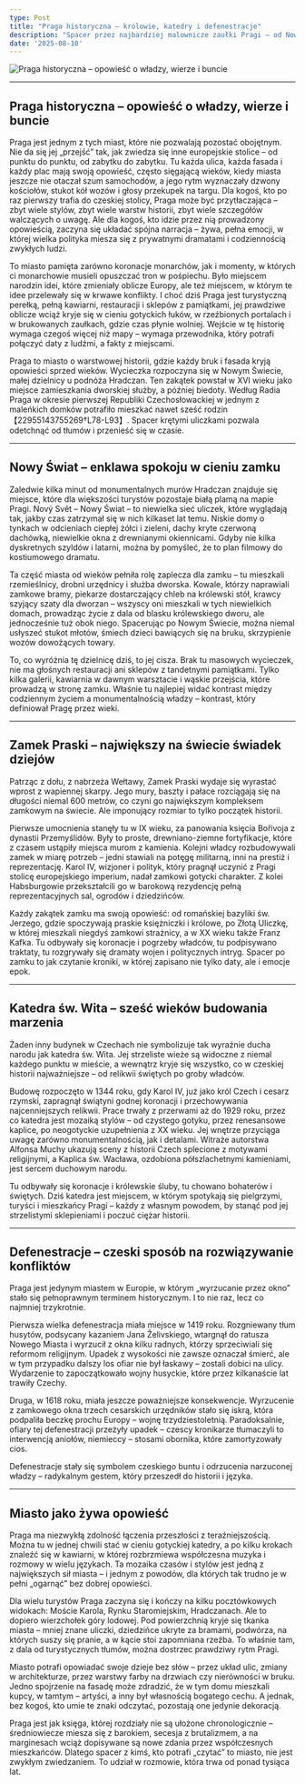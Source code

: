 ```yaml
---
type: Post
title: "Praga historyczna – królowie, katedry i defenestracje"
description: "Spacer przez najbardziej malownicze zaułki Pragi – od Nowego Świata po majestat Zamku Praskiego i dramatyczne defenestracje."
date: '2025-08-10'
---
```



![Praga historyczna – opowieść o władzy, wierze i buncie](/images/historyczna-praga.png "Image Title")

***
## Praga historyczna – opowieść o władzy, wierze i buncie
Praga jest jednym z tych miast, które nie pozwalają pozostać obojętnym. Nie da się jej „przejść” tak, jak zwiedza się inne europejskie stolice – od punktu do punktu, od zabytku do zabytku. Tu każda ulica, każda fasada i każdy plac mają swoją opowieść, często sięgającą wieków, kiedy miasta jeszcze nie otaczał szum samochodów, a jego rytm wyznaczały dzwony kościołów, stukot kół wozów i głosy przekupek na targu.
Dla kogoś, kto po raz pierwszy trafia do czeskiej stolicy, Praga może być przytłaczająca – zbyt wiele stylów, zbyt wiele warstw historii, zbyt wiele szczegółów walczących o uwagę. Ale dla kogoś, kto idzie przez nią prowadzony opowieścią, zaczyna się układać spójna narracja – żywa, pełna emocji, w której wielka polityka miesza się z prywatnymi dramatami i codziennością zwykłych ludzi.

To miasto pamięta zarówno koronacje monarchów, jak i momenty, w których ci monarchowie musieli opuszczać tron w pośpiechu. Było miejscem narodzin idei, które zmieniały oblicze Europy, ale też miejscem, w którym te idee przelewały się w krwawe konflikty. I choć dziś Praga jest turystyczną perełką, pełną kawiarni, restauracji i sklepów z pamiątkami, jej prawdziwe oblicze wciąż kryje się w cieniu gotyckich łuków, w rzeźbionych portalach i w brukowanych zaułkach, gdzie czas płynie wolniej.
Wejście w tę historię wymaga czegoś więcej niż mapy – wymaga przewodnika, który potrafi połączyć daty z ludźmi, a fakty z miejscami.

Praga to miasto o warstwowej historii, gdzie każdy bruk i fasada kryją opowieści sprzed wieków. Wycieczka rozpoczyna się w Nowym Świecie, małej dzielnicy u podnóża Hradczan. Ten zakątek powstał w XVI wieku jako miejsce zamieszkania dworskiej służby, a później biedoty. Według Radia Praga w okresie pierwszej Republiki Czechosłowackiej w jednym z maleńkich domków potrafiło mieszkać nawet sześć rodzin【22955143755269†L78-L93】. Spacer krętymi uliczkami pozwala odetchnąć od tłumów i przenieść się w czasie.
***
## Nowy Świat – enklawa spokoju w cieniu zamku
Zaledwie kilka minut od monumentalnych murów Hradczan znajduje się miejsce, które dla większości turystów pozostaje białą plamą na mapie Pragi. Nový Svět – Nowy Świat – to niewielka sieć uliczek, które wyglądają tak, jakby czas zatrzymał się w nich kilkaset lat temu. Niskie domy o tynkach w odcieniach ciepłej żółci i zieleni, dachy kryte czerwoną dachówką, niewielkie okna z drewnianymi okiennicami. Gdyby nie kilka dyskretnych szyldów i latarni, można by pomyśleć, że to plan filmowy do kostiumowego dramatu.

Ta część miasta od wieków pełniła rolę zaplecza dla zamku – tu mieszkali rzemieślnicy, drobni urzędnicy i służba dworska. Kowale, którzy naprawiali zamkowe bramy, piekarze dostarczający chleb na królewski stół, krawcy szyjący szaty dla dworzan – wszyscy oni mieszkali w tych niewielkich domach, prowadząc życie z dala od blasku królewskiego dworu, ale jednocześnie tuż obok niego.
Spacerując po Nowym Świecie, można niemal usłyszeć stukot młotów, śmiech dzieci bawiących się na bruku, skrzypienie wozów dowożących towary.

To, co wyróżnia tę dzielnicę dziś, to jej cisza. Brak tu masowych wycieczek, nie ma głośnych restauracji ani sklepów z tandetnymi pamiątkami. Tylko kilka galerii, kawiarnia w dawnym warsztacie i wąskie przejścia, które prowadzą w stronę zamku. Właśnie tu najlepiej widać kontrast między codziennym życiem a monumentalnością władzy – kontrast, który definiował Pragę przez wieki.
***
## Zamek Praski – największy na świecie świadek dziejów
Patrząc z dołu, z nabrzeża Wełtawy, Zamek Praski wydaje się wyrastać wprost z wapiennej skarpy. Jego mury, baszty i pałace rozciągają się na długości niemal 600 metrów, co czyni go największym kompleksem zamkowym na świecie. Ale imponujący rozmiar to tylko początek historii.

Pierwsze umocnienia stanęły tu w IX wieku, za panowania księcia Bořivoja z dynastii Przemyślidów. Były to proste, drewniano-ziemne fortyfikacje, które z czasem ustąpiły miejsca murom z kamienia. Kolejni władcy rozbudowywali zamek w miarę potrzeb – jedni stawiali na potęgę militarną, inni na prestiż i reprezentację. Karol IV, wizjoner i polityk, który pragnął uczynić z Pragi stolicę europejskiego imperium, nadał zamkowi gotycki charakter. Z kolei Habsburgowie przekształcili go w barokową rezydencję pełną reprezentacyjnych sal, ogrodów i dziedzińców.

Każdy zakątek zamku ma swoją opowieść: od romańskiej bazyliki św. Jerzego, gdzie spoczywają praskie księżniczki i królowe, po Złotą Uliczkę, w której mieszkali niegdyś zamkowi strażnicy, a w XX wieku także Franz Kafka. Tu odbywały się koronacje i pogrzeby władców, tu podpisywano traktaty, tu rozgrywały się dramaty wojen i politycznych intryg. Spacer po zamku to jak czytanie kroniki, w której zapisano nie tylko daty, ale i emocje epok.
***
## Katedra św. Wita – sześć wieków budowania marzenia
Żaden inny budynek w Czechach nie symbolizuje tak wyraźnie ducha narodu jak katedra św. Wita. Jej strzeliste wieże są widoczne z niemal każdego punktu w mieście, a wewnątrz kryje się wszystko, co w czeskiej historii najważniejsze – od relikwii świętych po groby władców.

Budowę rozpoczęto w 1344 roku, gdy Karol IV, już jako król Czech i cesarz rzymski, zapragnął świątyni godnej koronacji i przechowywania najcenniejszych relikwii. Prace trwały z przerwami aż do 1929 roku, przez co katedra jest mozaiką stylów – od czystego gotyku, przez renesansowe kaplice, po neogotyckie uzupełnienia z XX wieku.
Jej wnętrze przyciąga uwagę zarówno monumentalnością, jak i detalami. Witraże autorstwa Alfonsa Muchy ukazują sceny z historii Czech splecione z motywami religijnymi, a Kaplica św. Wacława, ozdobiona półszlachetnymi kamieniami, jest sercem duchowym narodu.

Tu odbywały się koronacje i królewskie śluby, tu chowano bohaterów i świętych. Dziś katedra jest miejscem, w którym spotykają się pielgrzymi, turyści i mieszkańcy Pragi – każdy z własnym powodem, by stanąć pod jej strzelistymi sklepieniami i poczuć ciężar historii.
***
## Defenestracje – czeski sposób na rozwiązywanie konfliktów
Praga jest jedynym miastem w Europie, w którym „wyrzucanie przez okno” stało się pełnoprawnym terminem historycznym. I to nie raz, lecz co najmniej trzykrotnie.

Pierwsza wielka defenestracja miała miejsce w 1419 roku. Rozgniewany tłum husytów, podsycany kazaniem Jana Želivskiego, wtargnął do ratusza Nowego Miasta i wyrzucił z okna kilku radnych, którzy sprzeciwiali się reformom religijnym. Upadek z wysokości nie zawsze oznaczał śmierć, ale w tym przypadku dalszy los ofiar nie był łaskawy – zostali dobici na ulicy. Wydarzenie to zapoczątkowało wojny husyckie, które przez kilkanaście lat trawiły Czechy.

Druga, w 1618 roku, miała jeszcze poważniejsze konsekwencje. Wyrzucenie z zamkowego okna trzech cesarskich urzędników stało się iskrą, która podpaliła beczkę prochu Europy – wojnę trzydziestoletnią. Paradoksalnie, ofiary tej defenestracji przeżyły upadek – czescy kronikarze tłumaczyli to interwencją aniołów, niemieccy – stosami obornika, które zamortyzowały cios.

Defenestracje stały się symbolem czeskiego buntu i odrzucenia narzuconej władzy – radykalnym gestem, który przeszedł do historii i języka.
***
## Miasto jako żywa opowieść
Praga ma niezwykłą zdolność łączenia przeszłości z teraźniejszością. Można tu w jednej chwili stać w cieniu gotyckiej katedry, a po kilku krokach znaleźć się w kawiarni, w której rozbrzmiewa współczesna muzyka i rozmowy w wielu językach. Ta mozaika czasów i stylów jest jedną z największych sił miasta – i jednym z powodów, dla których tak trudno je w pełni „ogarnąć” bez dobrej opowieści.

Dla wielu turystów Praga zaczyna się i kończy na kilku pocztówkowych widokach: Moście Karola, Rynku Staromiejskim, Hradczanach. Ale to dopiero wierzchołek góry lodowej. Pod powierzchnią kryje się tkanka miasta – mniej znane uliczki, dziedzińce ukryte za bramami, podwórza, na których suszy się pranie, a w kącie stoi zapomniana rzeźba. To właśnie tam, z dala od turystycznych tłumów, można dostrzec prawdziwy rytm Pragi.

Miasto potrafi opowiadać swoje dzieje bez słów – przez układ ulic, zmiany w architekturze, przez warstwy farby na drzwiach czy nierówności w bruku. Jedno spojrzenie na fasadę może zdradzić, że w tym domu mieszkali kupcy, w tamtym – artyści, a inny był własnością bogatego cechu. A jednak, bez kogoś, kto umie te znaki odczytać, pozostają one jedynie dekoracją.

Praga jest jak księga, której rozdziały nie są ułożone chronologicznie – średniowiecze miesza się z barokiem, secesja z brutalizmem, a na marginesach wciąż dopisywane są nowe zdania przez współczesnych mieszkańców. Dlatego spacer z kimś, kto potrafi „czytać” to miasto, nie jest zwykłym zwiedzaniem. To udział w rozmowie, która trwa od ponad tysiąca lat.

